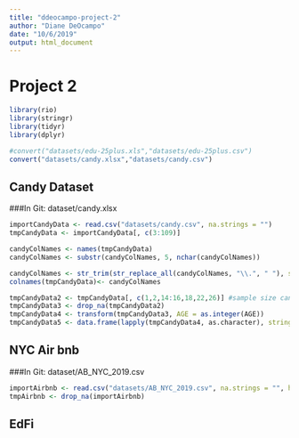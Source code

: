 ```yaml
---
title: "ddeocampo-project-2"
author: "Diane DeOcampo"
date: "10/6/2019"
output: html_document
---
```


# Project 2

```r
library(rio)
library(stringr)
library(tidyr)
library(dplyr)
```

```r
#convert("datasets/edu-25plus.xls","datasets/edu-25plus.csv")
convert("datasets/candy.xlsx","datasets/candy.csv")
```

## Candy Dataset
###In Git: dataset/candy.xlsx
```r
importCandyData <- read.csv("datasets/candy.csv", na.strings = "")
tmpCandyData <- importCandyData[, c(3:109)]
```
```r
candyColNames <- names(tmpCandyData)
candyColNames <- substr(candyColNames, 5, nchar(candyColNames))

candyColNames <- str_trim(str_replace_all(candyColNames, "\\.", " "), side = "left")
colnames(tmpCandyData)<- candyColNames
```
```r
tmpCandyData2 <- tmpCandyData[, c(1,2,14:16,18,22,26)] #sample size candybar data
tmpCandyData3 <- drop_na(tmpCandyData2)
tmpCandyData4 <- transform(tmpCandyData3, AGE = as.integer(AGE))
tmpCandyData5 <- data.frame(lapply(tmpCandyData4, as.character), stringsAsFactors=FALSE)
```

## NYC Air bnb
###In Git: dataset/AB_NYC_2019.csv
```r
importAirbnb <- read.csv("datasets/AB_NYC_2019.csv", na.strings = "", header = TRUE)
tmpAirbnb <- drop_na(importAirbnb)

```

## EdFi